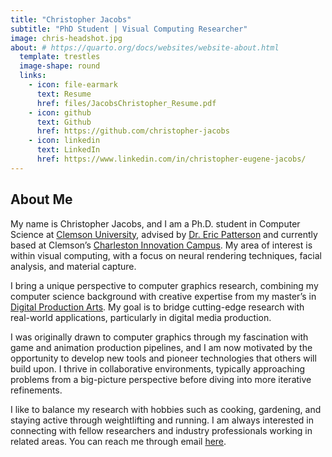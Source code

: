 ```yaml
---
title: "Christopher Jacobs"
subtitle: "PhD Student | Visual Computing Researcher"
image: chris-headshot.jpg
about: # https://quarto.org/docs/websites/website-about.html
  template: trestles
  image-shape: round
  links:
    - icon: file-earmark
      text: Resume
      href: files/JacobsChristopher_Resume.pdf
    - icon: github
      text: Github
      href: https://github.com/christopher-jacobs
    - icon: linkedin
      text: LinkedIn
      href: https://www.linkedin.com/in/christopher-eugene-jacobs/
---
```


## About Me

My name is Christopher Jacobs, and I am a Ph.D. student in Computer Science at [Clemson University](https://www.clemson.edu/cecas/departments/computing/), advised by [Dr. Eric Patterson](https://people.computing.clemson.edu/~ekp/index.html) and currently based at Clemson's [Charleston Innovation Campus](https://www.clemson.edu/innovation-campuses/charleston/). My area of interest is within visual computing, with a focus on neural rendering techniques, facial analysis, and material capture.

I bring a unique perspective to computer graphics research, combining my computer science background with creative expertise from my master’s in [Digital Production Arts](https://www.cs.clemson.edu/dpa). My goal is to bridge cutting-edge research with real-world applications, particularly in digital media production.

I was originally drawn to computer graphics through my fascination with game and animation production pipelines, and I am now motivated by the opportunity to develop new tools and pioneer technologies that others will build upon. I thrive in collaborative environments, typically approaching problems from a big-picture perspective before diving into more iterative refinements.

I like to balance my research with hobbies such as cooking, gardening, and staying active through weightlifting and running. I am always interested in connecting with fellow researchers and industry professionals working in related areas. You can reach me through email [here](mailto:chejac2000@gmail.com).
